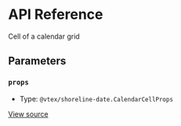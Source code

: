 # API Reference

Cell of a calendar grid

## Parameters

### `props`

- Type: `@vtex/shoreline-date.CalendarCellProps`

[View source](https://github.com/vtex/shoreline/blob/ad4693b44/packages/date/src/calendar/calendar-cell.tsx#L12)
